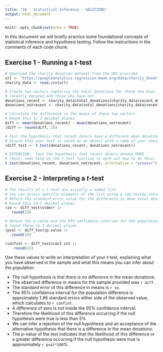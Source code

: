```yaml
---
title: "2A - Statistical Inference - SOLUTIONS"
output: html_document
---
```


```r
knitr::opts_chunk$set(echo = TRUE)
```

In this document we will briefly practice some foundational concepts of statistical inference and hypothesis testing.  Follow the instructions in the comments of each code chunk.

## Exercise 1 - Running a $t$-test

```r
# Download the charity donation dataset from the URL provided
url <- "https://peopleanalytics-regression-book.org/data/charity_donation.csv"
charity_data <- read.csv(url)

```

```r
# Create two vectors capturing the total donations for those who have 
# recently donated and those who have not
donations_recent <- charity_data$total_donations[charity_data$recent_donation == 1]
donations_notrecent <- charity_data$total_donations[charity_data$recent_donation == 0]
```

```r
# Calculate the difference in the means of these two vectors
# Round this to 2 decimal places
diff <- mean(donations_recent) - mean(donations_notrecent) 
(diff <- round(diff, 2))

```

```r
# Test the hypothesis that recent donors have a different mean donation amount. 
# Ensure that your test is saved as an object with a name of your choice.
(diff_test <- t.test(donations_recent, donations_notrecent)) 

```

```r
# EXTENSION:  Test the hypothesis that recent donors donate MORE
# (Hint: seek help on the t.test function to work out how to do this)
t.test(donations_recent, donations_notrecent, alternative = "greater")

```

## Exercise 2 - Interpreting a $t$-test

```r
# The results of a t-test are actually a named list.
# You can access specific elements of the list using $ (eg test$p.value)
# Return the standard error value for the difference in mean total donations. 
# Round this to 2 decimal places
(se <- diff_test$stderr |> 
   round(2))

```

```r
# Return the p-value and the 95% confidence interval for the population diff.
# round these to 2 decimal places 
(pval <- diff_test$p.value |> 
   round(2))

(confint <- diff_test$conf.int |> 
    round(2))
```

Use these values to write an interpretation of your $t$-test, explaining what you have observed in the sample and what this means you can infer about the population.

* The null hypothesis is that there is no difference in the mean donations.
* The observed difference in means for the sample provided was `r diff`.
* The standard error of this difference in means is `r se`.
* The 95% confidence interval for the population difference is approimately 1.96
standard errors either side of the observed value, which calculates to `r confint`.
* A difference of zero is not inside the 95% confidence interval.
* Therefore the likelihood of this difference occurring if the null hypothesis 
were true is less than 5%
* We can infer a rejection of the null hypothesis and an acceptance of the 
alternative hypothesis that there is a difference in the mean donations.
* The $p$-value of the test indicates that the likelihood of this difference 
or a greater difference occurring if the null hypothesis were true is 
approximately `r pval*100`%.


